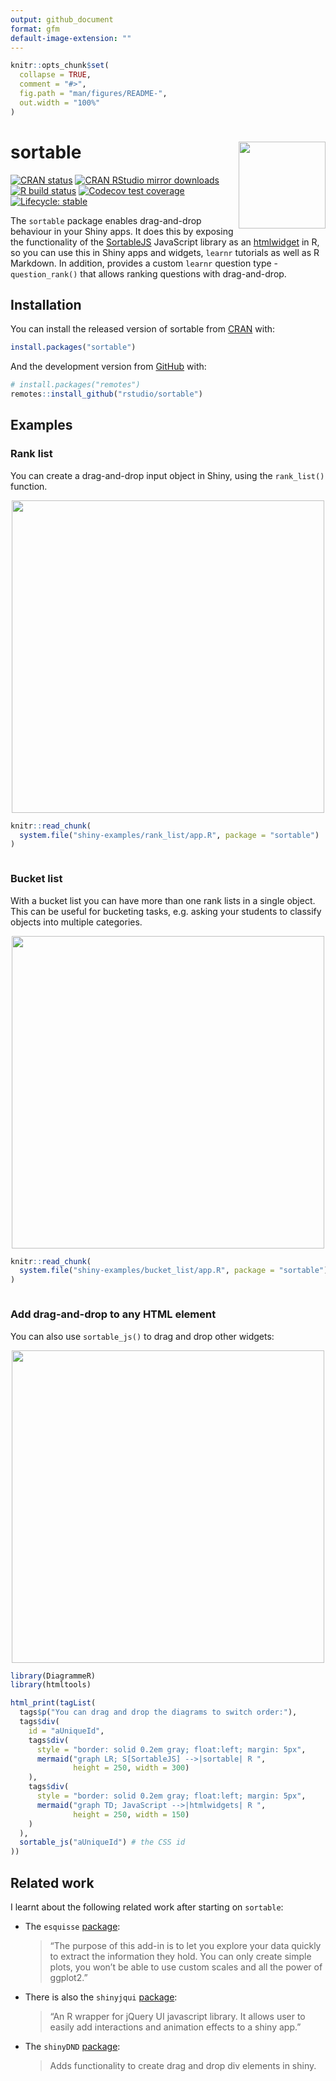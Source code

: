 ```yaml
---
output: github_document
format: gfm
default-image-extension: ""
---
```


<!-- README.md is generated from README.Rmd. Please edit that file -->

```r
knitr::opts_chunk$set(
  collapse = TRUE,
  comment = "#>",
  fig.path = "man/figures/README-",
  out.width = "100%"
)
```

# sortable <img src='man/figures/logo.png' align="right" height="139" />

<!-- badges: start -->
[![CRAN status](https://www.r-pkg.org/badges/version/sortable)](https://CRAN.R-project.org/package=sortable)
[![CRAN RStudio mirror downloads](https://cranlogs.r-pkg.org/badges/sortable)](https://www.r-pkg.org/pkg/sortable)
[![R build status](https://github.com/rstudio/sortable/actions/workflows/R-CMD-check.yaml/badge.svg)](https://github.com/rstudio/sortable/actions)
[![Codecov test coverage](https://codecov.io/gh/rstudio/sortable/branch/main/graph/badge.svg)](https://codecov.io/gh/rstudio/sortable?branch=main)
[![Lifecycle: stable](https://img.shields.io/badge/lifecycle-stable-brightgreen.svg)](https://lifecycle.r-lib.org/articles/stages.html#stable)
<!-- badges: end -->

The `sortable` package enables drag-and-drop behaviour in your Shiny apps.  It does this by exposing the functionality of the [SortableJS](https://sortablejs.github.io/Sortable/) JavaScript library as an [htmlwidget](http://www.htmlwidgets.org) in R, so you can use this in Shiny apps and widgets, `learnr` tutorials as well as R Markdown. In addition, provides a custom `learnr` question type - `question_rank()` that allows ranking questions with drag-and-drop.



## Installation

You can install the released version of sortable from [CRAN](https://CRAN.R-project.org) with:

```r
install.packages("sortable")
```

And the development version from [GitHub](https://github.com/rstudio/sortable) with:

```r
# install.packages("remotes")
remotes::install_github("rstudio/sortable")
```

## Examples

### Rank list

You can create a drag-and-drop input object in Shiny, using the `rank_list()` function.

<center>
<img src="man/figures/rank_list_shiny.gif" style = 'width:500px;'></img>
</center>

```r
knitr::read_chunk(
  system.file("shiny-examples/rank_list/app.R", package = "sortable")
)
```

```r
```



### Bucket list

With a bucket list you can have more than one rank lists in a single object.  This can be useful for bucketing tasks, e.g. asking your students to classify objects into multiple categories.

<center>
<img src="man/figures/bucket_list_shiny.gif" style = 'width:500px;'></img>
</center>


```r
knitr::read_chunk(
  system.file("shiny-examples/bucket_list/app.R", package = "sortable")
)
```

```r
```



### Add drag-and-drop to any HTML element

You can also use `sortable_js()` to drag and drop other widgets:

<center>
<img src="man/figures/diagrammer.gif" style = 'width:500px;'></img>
</center>

```r
library(DiagrammeR)
library(htmltools)

html_print(tagList(
  tags$p("You can drag and drop the diagrams to switch order:"),
  tags$div(
    id = "aUniqueId",
    tags$div(
      style = "border: solid 0.2em gray; float:left; margin: 5px",
      mermaid("graph LR; S[SortableJS] -->|sortable| R ",
              height = 250, width = 300)
    ),
    tags$div(
      style = "border: solid 0.2em gray; float:left; margin: 5px",
      mermaid("graph TD; JavaScript -->|htmlwidgets| R ",
              height = 250, width = 150)
    )
  ),
  sortable_js("aUniqueId") # the CSS id
))
```


## Related work

I learnt about the following related work after starting on `sortable`:

* The `esquisse` [package](https://github.com/dreamRs/esquisse):

  > "The purpose of this add-in is to let you explore your data quickly to extract the information they hold. You can only create simple plots, you won't be able to use custom scales and all the power of ggplot2."

* There is also the `shinyjqui` [package](https://yang-tang.github.io/shinyjqui/):

  > "An R wrapper for jQuery UI javascript library. It allows user to easily add interactions and animation effects to a shiny app."

* The `shinyDND` [package](https://cran.r-project.org/package=shinyDND):

  > Adds functionality to create drag and drop div elements in shiny.
